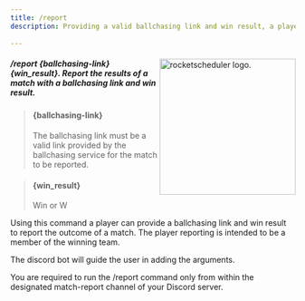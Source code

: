 ```yaml
---
title: /report
description: Providing a valid ballchasing link and win result, a player can report a match. 
  
---
```



<Image src={headerImage} alt="rocketscheduler logo." width="240px" align="right"/>
<Badge text="Discord Bot Command" variant="tip" />
<Badge text="Team Captain / Coach" variant="note" />

##### /report \{ballchasing-link} \{win_result}. Report the results of a match with a ballchasing link and win result. #####

> #### \{ballchasing-link} #### 
> The ballchasing link must be a valid link provided by the ballchasing service for the match to be reported. 

>#### \{win_result} ####
>Win  or  W

Using this command a player can provide a ballchasing link and win result to report the outcome of a match. 
The player reporting is intended to be a member of the winning team. 

The discord bot will guide the user in adding the arguments. 

<Card title="Please Note!" icon="information">You are required to run the /report command only from within the designated match-report channel of your Discord server.</Card>

